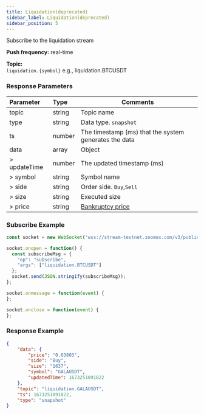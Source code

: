 ```yaml
---
title: Liquidation(deprecated)
sidebar_label: Liquidation(deprecated)
sidebar_position: 5
---
```


Subscribe to the liquidation stream

**Push frequency:** real-time

**Topic:**<br/>
`liquidation.{symbol}` e.g., liquidation.BTCUSDT

### Response Parameters
| Parameter | Type | Comments|
|:----- |:-----|----- |
|topic |string |Topic name |
|type |string |Data type. `snapshot` |
|ts |number |The timestamp (ms) that the system generates the data |
|data |array |Object |
|> updateTime |number |The updated timestamp (ms) |
|> symbol |string |Symbol name |
|> side |string |Order side. `Buy`,`Sell` |
|> size |string |Executed size  |
|> price |string |<a href="https://www.zoomex.com/en-US/help-center/s/article/Bankruptcy-Price-USDT-Contract">Bankruptcy price</a> |

### Subscribe Example

```javascript
const socket = new WebSocket('wss://stream-testnet.zoomex.com/v3/public/linear');

socket.onopen = function() {
  const subscribeMsg = {
    "op": "subscribe",
    "args": ["liquidation.BTCUSDT"]
  };
  socket.send(JSON.stringify(subscribeMsg));
};

socket.onmessage = function(event) {
};

socket.onclose = function(event) {
};
```

### Response Example

```json
{
    "data": {
        "price": "0.03803",
        "side": "Buy",
        "size": "1637",
        "symbol": "GALAUSDT",
        "updatedTime": 1673251091822
    },
    "topic": "liquidation.GALAUSDT",
    "ts": 1673251091822,
    "type": "snapshot"
}
```

